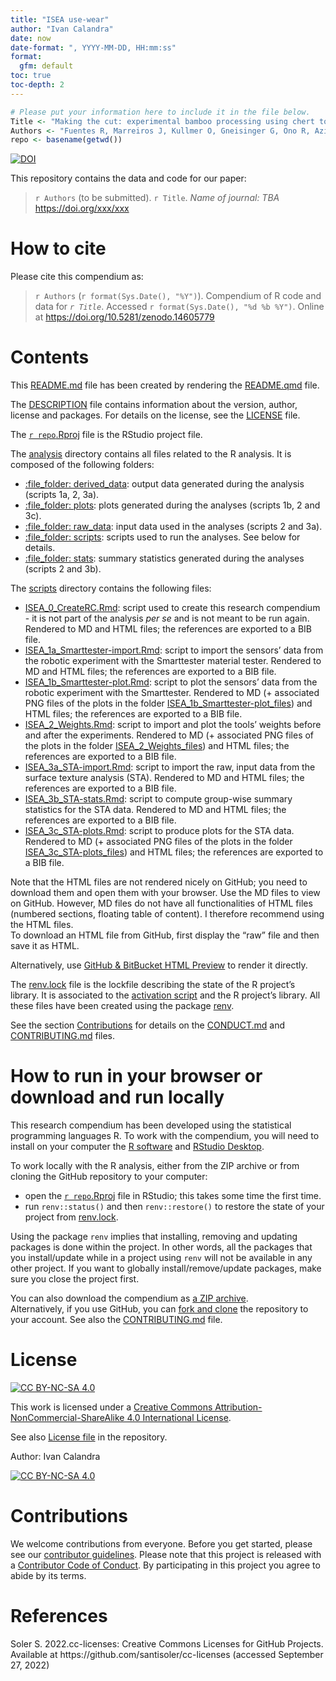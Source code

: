 ```yaml
---
title: "ISEA use-wear"
author: "Ivan Calandra"
date: now
date-format: ", YYYY-MM-DD, HH:mm:ss"
format: 
  gfm: default
toc: true
toc-depth: 2
---
```



```r
# Please put your information here to include it in the file below.
Title <- "Making the cut: experimental bamboo processing using chert tools from Island Southeast Asia"
Authors <- "Fuentes R, Marreiros J, Kullmer O, Gneisinger G, Ono R, Aziz N, Sriwigati, Geromiano M, Clamor WL, Pawlik A & Calandra I"
repo <- basename(getwd())
```

[![DOI](https://zenodo.org/badge/DOI/10.5281/zenodo.14605779.svg)](https://doi.org/10.5281/zenodo.14605779)

This repository contains the data and code for our paper:

> `r Authors` (to be submitted). `r Title`. *Name of journal: TBA* <https://doi.org/xxx/xxx>


# How to cite
Please cite this compendium as:

> `r Authors` (`r format(Sys.Date(), "%Y")`). Compendium of R code and data for *`r Title`*. Accessed `r format(Sys.Date(), "%d %b %Y")`. Online at <https://doi.org/10.5281/zenodo.14605779>


# Contents
This [README.md](/README.md) file has been created by rendering the [README.qmd](/README.qmd) file.

The [DESCRIPTION](/DESCRIPTION) file contains information about the version, author, license and packages. For details on the license, see the [LICENSE](/LICENSE) file.

The [`r repo`.Rproj](/`r repo`.Rproj) file is the RStudio project file.

The [analysis](/analysis) directory contains all files related to the R analysis. It is composed of the following folders:

- [:file_folder: derived_data](/analysis/derived_data): output data generated during the analysis (scripts 1a, 2, 3a).  
- [:file_folder: plots](/analysis/plots): plots generated during the analyses (scripts 1b, 2 and 3c).  
- [:file_folder: raw_data](/analysis/raw_data): input data used in the analyses (scripts 2 and 3a).  
- [:file_folder: scripts](/analysis/scripts): scripts used to run the analyses. See below for details.  
- [:file_folder: stats](/analysis/stats): summary statistics generated during the analyses (scripts 2 and 3b).

The [scripts](/analysis/scripts) directory contains the following files:

- [ISEA_0_CreateRC.Rmd](/analysis/scripts/ISEA_0_CreateRC.Rmd): script used to create this research compendium - it is not part of the analysis *per se* and is not meant to be run again. Rendered to MD and HTML files; the references are exported to a BIB file.   
- [ISEA_1a_Smarttester-import.Rmd](/analysis/scripts/ISEA_1a_Smarttester-import.Rmd): script to import the sensors' data from the robotic experiment with the Smarttester material tester. Rendered to MD and HTML files; the references are exported to a BIB file.  
- [ISEA_1b_Smarttester-plot.Rmd](/analysis/scripts/ISEA_1b_Smarttester-plot.Rmd): script to plot the sensors' data from the robotic experiment with the Smarttester. Rendered to MD (+ associated PNG files of the plots in the folder [ISEA_1b_Smarttester-plot_files](/analysis/scripts/ISEA_1b_Smarttester-plot_files/figure-gfm/)) and HTML files; the references are exported to a BIB file.  
- [ISEA_2_Weights.Rmd](/analysis/scripts/ISEA_2_Weights.Rmd): script to import and plot the tools’ weights before and after the experiments. Rendered to MD (+ associated PNG files of the plots in the folder [ISEA_2_Weights_files](/analysis/scripts/ISEA_2_Weights_files/figure-gfm/)) and HTML files; the references are exported to a BIB file.  
- [ISEA_3a_STA-import.Rmd](/analysis/scripts/ISEA_3a_STA-import.Rmd): script to import the raw, input data from the surface texture analysis (STA). Rendered to MD and HTML files; the references are exported to a BIB file.  
- [ISEA_3b_STA-stats.Rmd](/analysis/scripts/ISEA_3b_STA-stats.Rmd): script to compute group-wise summary statistics for the STA data. Rendered to MD and HTML files; the references are exported to a BIB file.  
- [ISEA_3c_STA-plots.Rmd](/analysis/scripts/ISEA_3c_STA-plots.Rmd): script to produce plots for the STA data. Rendered to MD (+ associated PNG files of the plots in the folder [ISEA_3c_STA-plots_files](/analysis/scripts/ISEA_3c_STA-plots_files/figure-gfm/)) and HTML files; the references are exported to a BIB file.     

Note that the HTML files are not rendered nicely on GitHub; you need to download them and open them with your browser. Use the MD files to view on GitHub. However, MD files do not have all functionalities of HTML files (numbered sections, floating table of content). I therefore recommend using the HTML files.  
To download an HTML file from GitHub, first display the "raw" file and then save it as HTML.

Alternatively, use [GitHub & BitBucket HTML Preview](https://htmlpreview.github.io/) to render it directly.  

The [renv.lock](/renv.lock) file is the lockfile describing the state of the R project's library. It is associated to the [activation script](/renv/activate.R) and the R project's library. All these files have been created using the package [renv](https://rstudio.github.io/renv/index.html).

See the section [Contributions](#contributions) for details on the [CONDUCT.md](/CONDUCT.md) and [CONTRIBUTING.md](CONTRIBUTING.md) files.


# How to run in your browser or download and run locally
This research compendium has been developed using the statistical programming languages R. To work with the compendium, you will need to install on your computer the [R software](https://cloud.r-project.org/) and [RStudio Desktop](https://posit.co/download/rstudio-desktop/).

To work locally with the R analysis, either from the ZIP archive or from cloning the GitHub repository to your computer:

- open the [`r repo`.Rproj](/`r repo`.Rproj) file in RStudio; this takes some time the first time.  
- run `renv::status()` and then `renv::restore()` to restore the state of your project from [renv.lock](/renv.lock). 

Using the package `renv` implies that installing, removing and updating packages is done within the project. In other words, all the packages that you install/update while in a project using `renv` will not be available in any other project. If you want to globally install/remove/update packages, make sure you close the project first.

You can also download the compendium as [a ZIP archive](https://github.com/ivan-paleo/`r repo`/archive/main.zip).  
Alternatively, if you use GitHub, you can [fork and clone](https://happygitwithr.com/fork-and-clone.html) the repository to your account. See also the [CONTRIBUTING.md](CONTRIBUTING.md) file.


# License
[![CC BY-NC-SA 4.0][cc-by-nc-sa-shield]][cc-by-nc-sa]

This work is licensed under a
[Creative Commons Attribution-NonCommercial-ShareAlike 4.0 International License][cc-by-nc-sa].

See also [License file](LICENSE) in the repository.

Author: Ivan Calandra

[![CC BY-NC-SA 4.0][cc-by-nc-sa-image]][cc-by-nc-sa]

[cc-by-nc-sa]: http://creativecommons.org/licenses/by-nc-sa/4.0/
[cc-by-nc-sa-image]: https://licensebuttons.net/l/by-nc-sa/4.0/88x31.png
[cc-by-nc-sa-shield]: https://img.shields.io/badge/License-CC%20BY--NC--SA%204.0-lightgrey.svg


# Contributions
We welcome contributions from everyone. Before you get started, please see our [contributor guidelines](CONTRIBUTING.md). Please note that this project is released with a [Contributor Code of Conduct](CONDUCT.md). By participating in this project you agree to abide by its terms.


# References
Soler S. 2022.cc-licenses: Creative Commons Licenses for GitHub Projects. Available at https://github.com/santisoler/cc-licenses (accessed September 27, 2022)
